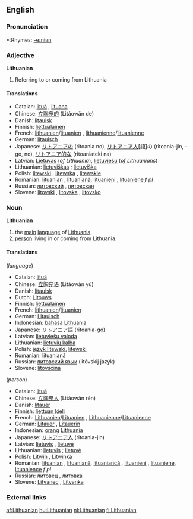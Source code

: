 {{interwiktionary|code=lt}}
==English==
{{wikipedia}}

===Pronunciation===
*:Rhymes: [[Rhymes:English:-eɪniən|-eɪniən]]

===Adjective===
'''Lithuanian'''

#Referring to or coming from Lithuania

====Translations====
*Catalan: [[lituà]] {{m}}, [[lituana]] {{f}}
*Chinese: [[立陶宛的]] (Lìtáowǎn de)
*Danish: [[litauisk]]
*Finnish: [[liettualainen]]
*French: [[lithuanien]]/[[lituanien]] {{m}}, [[lithuanienne]]/[[lituanienne]] {{f}}
*German: [[litauisch]]
*Japanese: [[リトアニア]]の (ritoania no), [[リトアニア人]][語]の (ritoania-jin, -go, no), [[リトアニア]][[的]]な (ritoaniateki na)
*Latvian: [[Lietuvas]] (''of Lithuania''), [[lietuviešu]] (''of Lithuanians'')
*Lithuanian: [[lietuviškas]] {{m}}; [[lietuviška]] {{f}}
*Polish: [[litewski]] {{m}}, [[litewska]] {{f}}, [[litewskie]] {{n}}
*Romanian: [[lituanian]] {{m}}, [[lituaniană]]{{f}}, [[lituanieni]] {{p}}, [[lituaniene]] ''f pl''
*Russian: [[литовский]] {{m}}, [[литовская]] {{f}}
*Slovene: [[litovski]] {{m}}, [[litovska]] {{f}}, [[litovsko]] {{n}}

===Noun===
'''Lithuanian'''

#the [[main]] [[language]] of [[Lithuania]].
#[[person]] living in or coming from Lithuania.

====Translations====
(''language'')
*Catalan: [[lituà]]
*Chinese: [[立陶宛语]] (Lìtáowǎn yǔ)
*Danish: [[litauisk]]
*Dutch: [[Litouws]]
*Finnish: [[liettualainen]]
*French: [[lithuanien]]/[[lituanien]] {{m}}
*German: [[Litauisch]] {{n}}
*Indonesian: [[bahasa]] [[Lithuania]]
*Japanese: [[リトアニア語]] (ritoania-go)
*Latvian: [[lietuviešu valoda]]
*Lithuanian: [[lietuvių kalba]] {{f}}
*Polish: [[język litewski]], [[litewski]]
*Romanian: [[lituaniană]] {{f}}
*Russian: [[литовский язык]] (litóvskij jazýk) {{f}}
*Slovene: [[litovščina]] {{f}}

(''person'')
*Catalan: [[lituà]] {{m}}
*Chinese: [[立陶宛人]] (Lìtáowǎn rén) 
*Danish: [[litauer]]
*Finnish: [[liettuan kieli]]
*French: [[Lithuanien]]/[[Lituanien]] {{m}}, [[Lithuanienne]]/[[Lituanienne]] {{f}}
*German: [[Litauer]] {{m}}, [[Litauerin]] {{f}}
*Indonesian: [[orang]] [[Lithuania]]
*Japanese: [[リトアニア人]] (ritoania-jin)
*Latvian: [[lietuvis]] {{m}}, [[lietuvė]] {{f}}
*Lithuanian: [[lietuvis]] {{m}}; [[lietuvė]] {{f}}
*Polish: [[Litwin]] {{m}}, [[Litwinka]] {{f}}
*Romanian: [[lituanian]] {{m}}, [[lituaniană]], [[lituaniancă]] {{f}}, [[lituanieni]] {{p}}, [[lituaniene]], [[lituanience]] ''f pl''
*Russian: [[литовец]] {{m}}, [[литовка]] {{f}}
*Slovene: [[Litvanec]] {{m}}, [[Litvanka]] {{f}}

===External links===
{{ethnologue|code=lit}}

[[af:Lithuanian]]
[[hu:Lithuanian]]
[[nl:Lithuanian]]
[[fi:Lithuanian]]